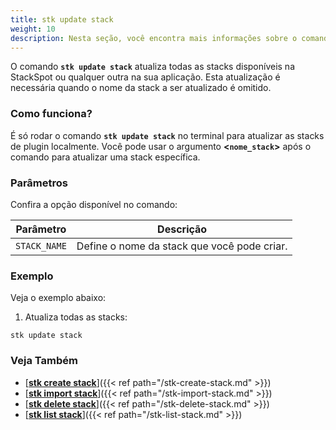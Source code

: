 ```yaml
---
title: stk update stack
weight: 10
description: Nesta seção, você encontra mais informações sobre o comando 'stk update stack'.
---
```



O comando **`stk update stack`** atualiza todas as stacks disponíveis na StackSpot ou qualquer outra na sua aplicação. Esta atualização é necessária quando o nome da stack a ser atualizado é omitido.

### **Como funciona?**
É só rodar o comando **`stk update stack`** no terminal para atualizar as stacks de plugin localmente.
Você pode usar o argumento **<`nome_stack`>**  após o comando para atualizar uma stack específica.


### **Parâmetros**
Confira a opção disponível no comando:

| Parâmetro | Descrição |
| ----------- | ----------- |
| `STACK_NAME` | Define o nome da stack que você pode criar. |


### **Exemplo**
Veja o exemplo abaixo:

1. Atualiza todas as stacks:
```
stk update stack
```


### **Veja Também**
- [<ins>**stk create stack**</ins>]({{< ref path="/stk-create-stack.md" >}})
- [<ins>**stk import stack**</ins>]({{< ref path="/stk-import-stack.md" >}})
- [<ins>**stk delete stack**</ins>]({{< ref path="/stk-delete-stack.md" >}})
- [<ins>**stk list stack**</ins>]({{< ref path="/stk-list-stack.md" >}})
